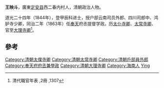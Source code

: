 '''王映斗'''，廣東[[定安县|定安县]]西二春内村人，清朝政治人物。

道光二十四年（1844年），登甲辰科进士，授户部云南司员外郎、四川司郎中、鸿胪寺少卿，同治二年（1863年）任[[奉天|奉天]]府丞提督学政。历[[太仆寺卿|太仆寺卿]]、[[太常寺卿|太常寺卿]]、官至[[大理寺卿|大理寺卿]]<ref>清代職官年表 ,2冊 ,1307</ref>。

==參考==
{{reflist}}
{{清朝人物小作品}}
{{道光二十四年甲辰科殿試金榜}}
{{DEFAULTSORT:Wang王}}
[[Category:清朝太僕寺卿|Category:清朝太僕寺卿]]
[[Category:清朝太常寺卿|Category:清朝太常寺卿]]
[[Category:清朝戶部員外郎|Category:清朝戶部員外郎]]
[[Category:奉天府府丞兼學政|Category:奉天府府丞兼學政]]
[[Category:清朝大理寺卿|Category:清朝大理寺卿]]
[[Category:海南人|Category:海南人]]
[[Category:王姓|Ying]]